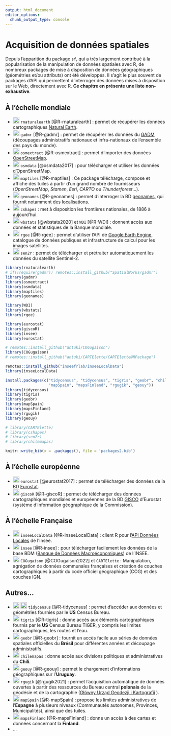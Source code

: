 ```yaml
---
output: html_document
editor_options: 
  chunk_output_type: console
---
```


# Acquisition de données spatiales

Depuis l'apparition du package `sf`, qui a très largement contribué à la popularisation de la manipulation de données spatiales avec R, de nombreux packages de mise à disposition de données géographiques (géométries et/ou attributs) ont été développés. Il s'agit le plus souvent de packages d'API qui permettent d'interroger des données mises à disposition sur le Web, directement avec R. **Ce chapitre en présente une liste non-exhaustive**.

## À l'échelle mondiale


- <img src="img/geom.svg" alt="Géométries" width="20"> `rnaturalearth` [@R-rnaturalearth] : permet de récupérer les données cartographiques [Natural Earth](https://www.naturalearthdata.com/).   
- <img src="img/geom.svg" alt="Géométries" width="20"> `gadmr` [@R-gadmr] : permet de récupérer les données du [GADM](https://gadm.org/index.html) (découpages administratifs nationaux et infra-nationaux de l'ensemble des pays du monde).  
- <img src="img/geom.svg" alt="Géométries" width="20"> `osmextract` [@R-osmextract] : permet d'importer des données [OpenStreetMap](https://www.openstreetmap.org/).   
- <img src="img/geom.svg" alt="Géométries" width="20"> `osmdata` [@osmdata2017] : pour télécharger et utiliser les données d'OpenStreetMap.    
- <img src="img/geom.svg" alt="Géométries" width="20"> `maptiles` [@R-maptiles] : Ce package télécharge, compose et affiche des tuiles à partir d'un grand nombre de fournisseurs (*OpenStreetMap*, *Stamen*, *Esri*, *CARTO* ou *Thunderforest*...).   
- <img src="img/table.svg" alt="données attributaires" width="20"> `geonames` [@R-geonames] : permet d'interroger la BD [geonames](http://www.geonames.org/), qui fournit notamment des localisations.
- <img src="img/geom.svg" alt="Géométries" width="20"> `cshapes` : met à disposition les frontières nationales, de 1886 à aujourd'hui.   
- <img src="img/table.svg" alt="données attributaires" width="20"> `wbstats` [@wbstats2020] et `WDI` [@R-WDI] : donnent accès aux données et statistiques de la Banque mondiale.   
- <img src="img/geom.svg" alt="Géométries" width="20"> `rgee` [@R-rgee] : permet d'utiliser l'API de [Google Earth Engine](https://www.google.com/intl/fr_in/earth/education/tools/google-earth-engine/), catalogue de données publiques et infrastructure de calcul pour les images satellites.   
- <img src="img/geom.svg" alt="Géométries" width="20"> `sen2r` : permet de télécharger et prétraiter automatiquement les données du satellite Sentinel-2.   


```r
library(rnaturalearth)
# if(!require(gadmr)) remotes::install_github("SpatialWorks/gadmr")
library(gadmr)
library(osmextract)
library(osmdata)
library(maptiles)
library(geonames)

library(WDI)
library(wbstats)
library(rgee)

library(eurostat)
library(giscoR)
library(insee)
library(eurostat)

# remotes::install_github("antuki/COGugaison")
library(COGugaison)
# remotes::install_github("antuki/CARTElette/CARTElette@RPackage")

remotes::install_github("inseefrlab/inseeLocalData")
library(inseeLocalData)

install.packages(c("tidycensus", "tidycensus", "tigris", "geobr", "chilemapas",
                   "mapSpain", "mapsFinland", "rgugik", "geouy"))
library(tidycensus)
library(tigris)
library(geobr)
library(mapSpain)
library(mapsFinland)
library(rgugik)
library(geouy)

# library(CARTElette)
# library(cshapes)
# library(sen2r)
# library(chilemapas)

knitr::write_bib(x = .packages(), file = 'packages2.bib')
```

## À l'échelle européenne

- <img src="img/table.svg" alt="données attributaires" width="20"> `eurostat` [@eurostat2017] : permet de télécharger des données de la BD [Eurostat](https://ec.europa.eu/eurostat).    
- <img src="img/geom.svg" alt="Géométries" width="20"> `giscoR` [@R-giscoR] : permet de télécharger des données cartographiques mondiales et européennes de la BD [GISCO](https://ec.europa.eu/eurostat/web/gisco) d'Eurostat (système d'information géographique de la Commission).   


## À l'échelle Française

- <img src="img/geom.svg" alt="Géométries" width="20"> `inseeLocalData` [@R-inseeLocalData] : client R pour l'[API Données Locales](https://api.insee.fr/catalogue/site/themes/wso2/subthemes/insee/pages/item-info.jag?name=DonneesLocales&version=V0.1&provider=insee) de l'Insee.
- <img src="img/geom.svg" alt="Géométries" width="20"> `insee` [@R-insee] : pour télécharger facilement les données de la base BDM ([Banque de Données Macroéconomiques](https://www.data.gouv.fr/fr/reuses/insee-package-r/)) de l'INSEE.
- <img src="img/geom.svg" alt="Géométries" width="20"> `COGugaison` [@COGugaison2022] et `CARTElette` : Manipulation, agrégation de données communales françaises et création de couches cartographiques à partir du code officiel géographique (COG) et des couches IGN.


## Autres...

- <img src="img/geom.svg" alt="Géométries" width="20"> <img src="img/table.svg" alt="données attributaires" width="20"> `tidycensus` [@R-tidycensus] : permet d'accéder aux données et géométries fournies par le **US** Census Bureau.
- <img src="img/geom.svg" alt="Géométries" width="20"> `tigris` [@R-tigris] : donne accès aux éléments cartographiques fournis par le **US** Census Bureau TIGER, y compris les limites cartographiques, les routes et l'eau.
- <img src="img/geom.svg" alt="Géométries" width="20"> `geobr` [@R-geobr] : fournit un accès facile aux séries de données spatiales officielles du **Brésil** pour différentes années et découpage administratifs.  
- <img src="img/geom.svg" alt="Géométries" width="20"> `chilemapas` : donne accès aux  divisions politiques et administratives du **Chili**. 
- <img src="img/geom.svg" alt="Géométries" width="20"> `geouy` [@R-geouy] : permet le chargement d'informations géographiques sur l'**Uruguay**.
- <img src="img/geom.svg" alt="Géométries" width="20"> `rgugik` [@rgugik2021] : permet l'acquisition automatique de données ouvertes à partir des ressources du Bureau central **polonais** de la géodésie et de la cartographie ([Główny Urząd Geodezji i Kartografii](https://www.gov.pl/web/gugik) ).  
- <img src="img/geom.svg" alt="Géométries" width="20"> `mapSpain` [@R-mapSpain] : propose les limites administratives de l'**Espagne** à plusieurs niveaux (Communautés autonomes, Provinces, Municipalités), ainsi que des tuiles.
- <img src="img/geom.svg" alt="Géométries" width="20"> `mapsFinland` [@R-mapsFinland] : donne un accès à des cartes et données concernant la **Finland**.
- ...



